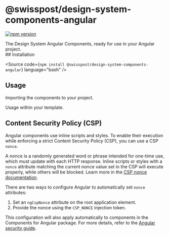 
<Meta of={PackageStories} />

# @swisspost/design-system-components-angular

[![npm version](https://badge.fury.io/js/@swisspost%2Fdesign-system-components-angular.svg)](https://badge.fury.io/js/@swisspost%2Fdesign-system-components-angular)

<div className='lead'>
  The Design System Angular Components, ready for use in your Angular project.
</div>

<PackageDocs changelog={changelog}>
  ## Installation

  <Source code={`npm install @swisspost/design-system-components-angular`} language="bash" />

  ## Usage

  Importing the components to your project.

  <Source code={AngularAppModuleSample} language="typescript" />

  Usage within your template.

  <Source code={AngularAppComponentSample} language="html" />

  ## Content Security Policy (CSP)

  Angular components use inline scripts and styles.
  To enable their execution while enforcing a strict Content Security Policy (CSP), you can use a CSP `nonce`.

  A nonce is a randomly generated word or phrase intended for one-time use, which must update with each HTTP response.
  Inline scripts or styles with a `nonce` attribute matching the current nonce value set in the CSP will execute properly, while others will be blocked.
  Learn more in the <a href="https://content-security-policy.com/nonce/">CSP nonce documentation</a>.

  There are two ways to configure Angular to automatically set `nonce` attributes:

  1. Set an `ngCspNonce` attribute on the root application element.
  2. Provide the nonce using the `CSP_NONCE` injection token.

  This configuration will also apply automatically to components in the Components for Angular package.
  For more details, refer to the <a href="https://github.com/angular/angular/blob/main/adev/src/content/guide/security.md#content-security-policy">Angular security guide</a>.
</PackageDocs>
